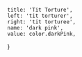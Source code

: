 
	title: 'Tit Torture',
	left: 'tit torturer',
	right: 'tit torturee',
	name: 'dark pink',
	value: color.darkPink,
}
